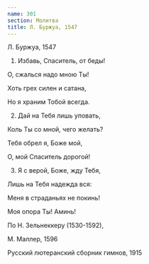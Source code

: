```yaml
---
name: 301
section: Молитва
title: Л. Буржуа, 1547
---
```

Л. Буржуа, 1547


1. Избавь, Спаситель, от беды!

О, сжалься надо мною Ты!

Хоть грех силен и сатана,

Но я храним Тобой всегда.


2. Дай на Тебя лишь уповать,

Коль Ты со мной, чего желать?

Тебя обрел я, Боже мой,

О, мой Спаситель дорогой!


3. Я с верой, Боже, жду Тебя,

Лишь на Тебя надежда вся:

Меня в страданьях не покинь!

Моя опора Ты! Аминь!


По Н. Зельнеккеру (1530-1592),

М. Маллер, 1596

Русский лютеранский сборник гимнов, 1915